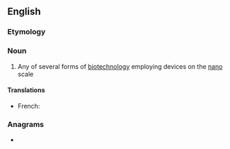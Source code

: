 ==English==

===Etymology===
{{prefix|en|nano|biotechnology}}

===Noun===
{{wikipedia}}
{{en-noun|~|nanobiotechnologies}}

# Any of several forms of [[biotechnology]] employing devices on the [[nano]] scale

====Translations====
{{trans-top|any of several forms of biotechnology employing devices on the nano scale}}
* French: {{t+|fr|nanobiotechnologie|f}}
{{trans-mid}}
{{trans-bottom}}

===Anagrams===
* {{anagrams|en|a=abceghilnnnooooty|bionanotechnology}}